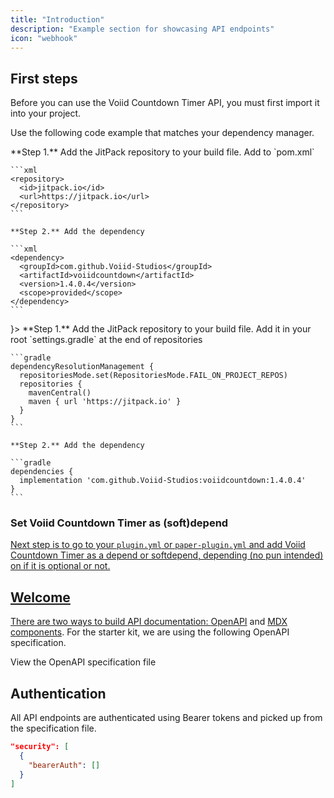 ```yaml
---
title: "Introduction"
description: "Example section for showcasing API endpoints"
icon: "webhook"
---
```


## First steps

Before you can use the Voiid Countdown Timer API, you must first import it into your project.

Use the following code example that matches your dependency manager.

<Tabs>
  <Tab title="Maven" icon='/images/simple-icons/apachemaven.svg'>
    **Step 1.** Add the JitPack repository to your build file. Add to `pom.xml`

    ```xml
    <repository>
      <id>jitpack.io</id>
      <url>https://jitpack.io</url>
    </repository>
    ```

    **Step 2.** Add the dependency

    ```xml
    <dependency>
      <groupId>com.github.Voiid-Studios</groupId>
      <artifactId>voiidcountdown</artifactId>
      <version>1.4.0.4</version>
      <scope>provided</scope>
    </dependency>
    ```
  </Tab>
  <Tab title="Gradle" icon={<svg xmlns="http://www.w3.org/2000/svg" width="24" height="24" viewBox="0 0 24 24" fill="currentColor"> <path d="M22.695 4.297a3.807 3.807 0 0 0-5.29-.09.368.368 0 0 0 0 .533l.46.47a.363.363 0 0 0 .474.032 2.182 2.182 0 0 1 2.86 3.291c-3.023 3.02-7.056-5.447-16.211-1.083a1.24 1.24 0 0 0-.534 1.745l1.571 2.713a1.238 1.238 0 0 0 1.681.461l.037-.02-.029.02.688-.384a16.083 16.083 0 0 0 2.193-1.635.384.384 0 0 1 .499-.016.357.357 0 0 1 .016.534 16.435 16.435 0 0 1-2.316 1.741H8.77l-.696.39a1.958 1.958 0 0 1-.963.25 1.987 1.987 0 0 1-1.726-.989L3.9 9.696C1.06 11.72-.686 15.603.26 20.522a.363.363 0 0 0 .354.296h1.675a.363.363 0 0 0 .37-.331 2.478 2.478 0 0 1 4.915 0 .36.36 0 0 0 .357.317h1.638a.363.363 0 0 0 .357-.317 2.478 2.478 0 0 1 4.914 0 .363.363 0 0 0 .358.317h1.627a.363.363 0 0 0 .363-.357c.037-2.294.656-4.93 2.42-6.25 6.108-4.57 4.502-8.486 3.088-9.9zm-6.229 6.901-1.165-.584a.73.73 0 1 1 1.165.587z" /> </svg>}>
    **Step 1.** Add the JitPack repository to your build file. Add it in your root `settings.gradle` at the end of repositories

    ```gradle
    dependencyResolutionManagement {
      repositoriesMode.set(RepositoriesMode.FAIL_ON_PROJECT_REPOS)
      repositories {
        mavenCentral()
        maven { url 'https://jitpack.io' }
      }
    }
    ```

    **Step 2.** Add the dependency

    ```gradle
    dependencies {
      implementation 'com.github.Voiid-Studios:voiidcountdown:1.4.0.4'
    }
    ```
  </Tab>
</Tabs>

### Set Voiid Countdown Timer as (soft)depend <a href="#set-placeholderapi-as-softdepend" id="set-placeholderapi-as-softdepend" />

Next step is to go to your `plugin.yml` or `paper-plugin.yml` and add Voiid Countdown Timer as a depend or softdepend, depending (no pun intended) on if it is optional or not.

<Tabs>
  <Tab title="plugin.yml">
    
  </Tab>
</Tabs>

## Welcome

There are two ways to build API documentation: [OpenAPI](https://mintlify.com/docs/api-playground/openapi/setup) and [MDX components](https://mintlify.com/docs/api-playground/mdx/configuration). For the starter kit, we are using the following OpenAPI specification.

<Card title="Plant Store Endpoints" icon="leaf" href="https://github.com/mintlify/starter/blob/main/api-reference/openapi.json">
  View the OpenAPI specification file
</Card>

## Authentication

All API endpoints are authenticated using Bearer tokens and picked up from the specification file.

```json
"security": [
  {
    "bearerAuth": []
  }
]
```